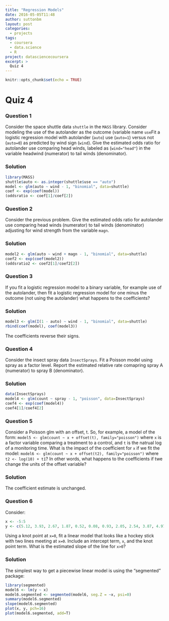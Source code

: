 ```yaml
---
title: "Regression Models"
date: 2016-05-05T11:48
author: suttonbm
layout: post
categories:
  - projects
tags:
  - coursera
  - data.science
  - R
project: datasciencecoursera
excerpt: >
  Quiz 4
---
```


```r
knitr::opts_chunk$set(echo = TRUE)
```

# Quiz 4

### Question 1
Consider the space shuttle data `shuttle` in the `MASS` library. Consider modeling the use of the autolander as the outcome (variable name `use`Fit a logistic regression model with autolander (`auto`) use (`auto=1`) versus not (`auto=0`) as predicted by wind sign (`wind`). Give the estimated odds ratio for autolander use comparing head winds, labeled as (`wind="head"`) in the variable headwind (numerator) to tail winds (denominator).

### Solution
```r
library(MASS)
shuttle$auto <- as.integer(shuttle$use == "auto")
model <- glm(auto ~ wind - 1, "binomial", data=shuttle)
coef <- exp(coef(model))
(oddsratio <- coef[1]/coef[2])
```

### Question 2
Consider the previous problem. Give the estimated odds ratio for autolander use comparing head winds (numerator) to tail winds (denominator) adjusting for wind strength from the variable `magn`.

### Solution
```r
model2 <- glm(auto ~ wind + magn - 1, "binomial", data=shuttle)
coef2 <- exp(coef(model2))
(oddsratio2 <- coef2[1]/coef2[2])
```

### Question 3
If you fit a logistic regression model to a binary variable, for example use of the autolander, then fit a logistic regression model for one minus the outcome (not using the autolander) what happens to the coefficients?

### Solution
```r
model3 <- glm(I(1 - auto) ~ wind - 1, "binomial", data=shuttle)
rbind(coef(model), coef(model3))
```
The coefficients reverse their signs.

### Question 4
Consider the insect spray data `InsectSprays`. Fit a Poisson model using spray as a factor level. Report the estimated relative rate comapring spray A (numerator) to spray B (denominator).

### Solution
```r
data(InsectSprays)
model4 <- glm(count ~ spray - 1, "poisson", data=InsectSprays)
coef4 <- exp(coef(model4))
coef4[1]/coef4[2]
```

### Question 5
Consider a Poisson glm with an offset, t. So, for example, a model of the form:
`model5 <- glm(count ~ x + offset(t), family="poisson")`
where `x` is a factor variable comparing a treatment to a control, and `t` is the natrual log of a monitoring time.  What is the impact of the coefficient for `x` if we fit the model:
`model6 <- glm(count ~ x + offset(t2), family="poisson")`
where `t2 <- log(10) + t1`?
In other words, what happens to the coefficients if twe change the units of the offset variable?

### Solution
The coefficient estimate is unchanged.

### Question 6
Consider:
```r
x <- -5:5
y <- c(5.12, 3.93, 2.67, 1.87, 0.52, 0.08, 0.93, 2.05, 2.54, 3.87, 4.97)
```
Using a knot point at `x=0`, fit a linear model that looks like a hockey stick with two lines meeting at `x=0`.  Include an intercept term, `x`, and the knot point term.  What is the estimated slope of the line for `x>0`?

### Solution
The simplest way to get a piecewise linear model is using the "segmented" package:
```r
library(segmented)
model6 <- lm(y ~ x)
model6.segmented <- segmented(model6, seg.Z = ~x, psi=0)
summary(model6.segmented)
slope(model6.segmented)
plot(x, y, pch=16)
plot(model6.segmented, add=T)
```